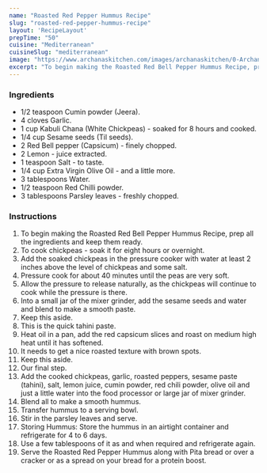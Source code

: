 ---
name: "Roasted Red Pepper Hummus Recipe"
slug: "roasted-red-pepper-hummus-recipe"
layout: 'RecipeLayout'
prepTime: "50"
cuisine: "Mediterranean"
cuisineSlug: "mediterranean"
image: "https://www.archanaskitchen.com/images/archanaskitchen/0-Archanas-Kitchen-Recipes/2017/0-Archana/2-Roasted_Red_Bell_Pepper_Hummus_Figaro_Extra_Virgin_Olive_Oil-2.jpg"
excerpt: "To begin making the Roasted Red Bell Pepper Hummus Recipe, prep all the ingredients and keep them ready"
---

### Ingredients

- 1/2 teaspoon Cumin powder (Jeera).
- 4 cloves Garlic.
- 1 cup Kabuli Chana (White Chickpeas) - soaked for 8 hours and cooked.
- 1/4 cup Sesame seeds (Til seeds).
- 2 Red Bell pepper (Capsicum) - finely chopped.
- 2 Lemon - juice extracted.
- 1 teaspoon Salt - to taste.
- 1/4 cup Extra Virgin Olive Oil - and a little more.
- 3 tablespoons Water.
- 1/2 teaspoon Red Chilli powder.
- 3 tablespoons Parsley leaves - freshly chopped.

### Instructions

1. To begin making the Roasted Red Bell Pepper Hummus Recipe, prep all the ingredients and keep them ready.
1. To cook chickpeas - soak it for eight hours or overnight.
1. Add the soaked chickpeas in the pressure cooker with water at least 2 inches above the level of chickpeas and some salt.
1. Pressure cook for about 40 minutes until the peas are very soft.
1.  Allow the pressure to release naturally, as the chickpeas will continue to cook while the pressure is there.
1. Into a small jar of the mixer grinder, add the sesame seeds and water and blend to make a smooth paste.
1. Keep this aside.
1. This is the quick tahini paste.
1. Heat oil in a pan, add the red capsicum slices and roast on medium high heat until it has softened.
1. It needs to get a nice roasted texture with brown spots.
1.  Keep this aside.
1. Our final step.
1. Add the cooked chickpeas, garlic, roasted peppers, sesame paste (tahini), salt, lemon juice, cumin powder, red chili powder, olive oil and just a little water into the food processor or large jar of mixer grinder.
1. Blend all to make a smooth hummus.
1. Transfer hummus to a serving bowl.
1.  Stir in the parsley leaves and serve.
1. Storing Hummus: Store the hummus in an airtight container and refrigerate for 4 to 6 days.
1. Use a few tablespoons of it as and when required and refrigerate again.
1. Serve the Roasted Red Pepper Hummus along with Pita bread or over a cracker or as a spread on your bread for a protein boost.
